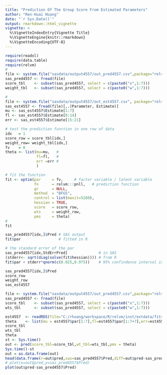 ```yaml
---
title: "Prediction Of The Group Score From Estimated Parameters"
author: "Ren-Huai Huang"
date: "`r Sys.Date()`"
output: rmarkdown::html_vignette
vignette: >
  %\VignetteIndexEntry{Vignette Title}
  %\VignetteEngine{knitr::rmarkdown}
  %\VignetteEncoding{UTF-8}
---
```


```r
require(readxl)
require(data.table)
require(relvm)
#
file <- system.file("sasdata/output4557/out_pred4557.csv",package="relvm")
sas_pred4557 <- fread(file)
score_tbl    <- subset(sas_pred4557, select = c(paste0("x",1:7)))
weight_tbl   <- subset(sas_pred4557, select = c(paste0("w",1:7)))

# 
file <- system.file("sasdata/output4557/out_est4557.csv", package="relvm")
sas_est4557 <- fread(file)[,.(Parameter, Estimate)]
mu <- sas_est4557$Estimate[1:7]
fl <- sas_est4557$Estimate[8:14]
err <- sas_est4557$Estimate[15:21]
```


```r
# test the prediction function in one row of data
idx   = 1  
score_row = score_tbl[idx,]
weight_row= weight_tbl[idx,]
fv    = 0
theta <- list(mu=mu,   # 
              fl=fl,   #  
              err =err # 
              )

# fit the function
fit <- optim(par     = fv,     # factor variable / latent variable
             fn      = relvm:::pnll,   # prediction function
             gr      = NULL,
             method  = "BFGS",
             control = list(maxit=5200),
             hessian = TRUE,
             score   = score_row,
             wts     = weight_row,
             pms     = theta)
# 
fit
```


```r
sas_pred4557[idx,]$Pred # SAS output
fit$par                 # fitted in R

# the standard error of the par
sas_pred4557[idx,StdErrPred]              # in SAS
(stderr<- sqrt(diag(solve(fit$hessian)))) # from R
fit$par + stderr*qnorm(c(0.025,0.975))    # 95% confindence interval in R
```


```r
sas_pred4557[idx,]$Pred
score_row
weight_row
sas_est4557
```

```r
file <- system.file("sasdata/output4557/out_pred4557.csv",package="relvm")
sas_pred4557 <- fread(file)
score_tbl    <- subset(sas_pred4557, select = c(paste0("x",1:7)))
wts_tbl      <- subset(sas_pred4557, select = c(paste0("w",1:7)))

est4557  <- readRDS(file="C:/rhuang/workspace/R/relvm/inst/extdata/fit4557mort_2017_01_24.rds")
theta    <- list(mu = est4557$par[1:7],fl=est4557$par[1:7+7],err=est4557$par[1:7+2*7])
score_tbl
wts_tbl
theta
st <- Sys.time()
out <- pred(score_tbl=score_tbl,wt_tbl=wts_tbl,pms = theta)
Sys.time()-st
out = as.data.frame(out)
head(data.frame(r=out$pred,sas=sas_pred4557$Pred,diff=out$pred-sas_pred4557$Pred))
# plot(x=out$pred,y=sas_pred4557$Pred)
plot(out$pred-sas_pred4557$Pred)
```
